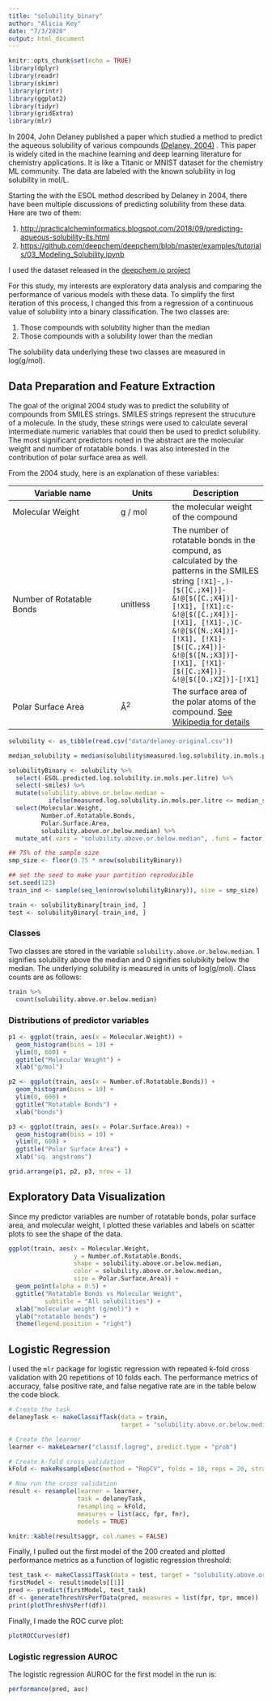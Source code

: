 ```yaml
---
title: "solubility_binary"
author: "Alicia Key"
date: "7/3/2020"
output: html_document
---
```


```r
knitr::opts_chunk$set(echo = TRUE)
library(dplyr)
library(readr)
library(skimr)
library(printr)
library(ggplot2)
library(tidyr)
library(gridExtra)
library(mlr)
```

In 2004, John Delaney published a paper which studied a method to predict the aqueous solubility of various compounds [(Delaney, 2004)](https://pubs.acs.org/doi/10.1021/ci034243x) . This paper is widely cited in the machine learning and deep learning literature for chemistry applications. It is like a Titanic or MNIST dataset for the chemistry ML community. The data are labeled with the known solubility in log solubility in mol/L.

Starting the with the ESOL method described by Delaney in 2004, there have been multiple discussions of predicting solubility from these data. Here are two of them:

1.	[http://practicalcheminformatics.blogspot.com/2018/09/predicting-aqueous-solubility-its.html](http://practicalcheminformatics.blogspot.com/2018/09/predicting-aqueous-solubility-its.html)
1.	[https://github.com/deepchem/deepchem/blob/master/examples/tutorials/03_Modeling_Solubility.ipynb](https://github.com/deepchem/deepchem/blob/master/examples/tutorials/03_Modeling_Solubility.ipynb)

I used the dataset released in the [deepchem.io project](https://github.com/deepchem/deepchem/blob/master/datasets/delaney-processed.csv)

For this study, my interests are exploratory data analysis and comparing the performance of various models with these data. To simplify the first iteration of this process, I changed this from a regression of a continuous value of solubility into a binary classification. The two classes are:

1. Those compounds with solubility higher than the median
1. Those compounds with a solubility lower than the median

The solubility data underlying these two classes are measured in log(g/mol).

## Data Preparation and Feature Extraction

The goal of the original 2004 study was to predict the solubility of compounds from SMILES strings. SMILES strings represent the strucuture of a molecule. In the study, these strings were used to calculate several intermediate numeric variables that could then be used to predict solubility. The most significant predictors noted in the abstract are the molecular weight and number of rotatable bonds. I was also interested in the contribution of polar surface area as well.

From the 2004 study, here is an explanation of these variables:

| Variable name | Units | Description |
|---------------|-------|-------------|
| Molecular Weight | g / mol | the molecular weight of the compound
| Number of Rotatable Bonds | unitless | The number of rotatable bonds in the compund, as calculated by the patterns in the SMILES string `[!X1]-,)- [$([C.;X4])]-&!@[$([C.;X4])]-[!X1], [!X1]:c-&!@[$([C.;X4])]-[!X1], [!X1]-,)C-&!@[$([N.;X4])]-[!X1], [!X1]-[$([C.;X4])]-&!@[$([N.;X3])]- [!X1], [!X1]-[$([C.;X4])]-&!@[$([O.;X2])]-[!X1]`
| Polar Surface Area | Å<sup>2</sup> | The surface area of the polar atoms of the compound. [See Wikipedia for details](https://en.wikipedia.org/wiki/Polar_surface_area) 

``` r
solubility <- as_tibble(read.csv("data/delaney-original.csv"))

median_solubility = median(solubility$measured.log.solubility.in.mols.per.litre)

solubilityBinary <- solubility %>%
  select(-ESOL.predicted.log.solubility.in.mols.per.litre) %>%
  select(-smiles) %>%
  mutate(solubility.above.or.below.median = 
           ifelse(measured.log.solubility.in.mols.per.litre <= median_solubility, 0, 1)) %>%
  select(Molecular.Weight, 
         Number.of.Rotatable.Bonds, 
         Polar.Surface.Area,
         solubility.above.or.below.median) %>%
  mutate_at(.vars = "solubility.above.or.below.median", .funs = factor)

## 75% of the sample size
smp_size <- floor(0.75 * nrow(solubilityBinary))

## set the seed to make your partition reproducible
set.seed(123)
train_ind <- sample(seq_len(nrow(solubilityBinary)), size = smp_size)

train <- solubilityBinary[train_ind, ]
test <- solubilityBinary[-train_ind, ]
```


### Classes

Two classes are stored in the variable `solubility.above.or.below.median`. 1 signifies solubility above the median and 0 signifies solubikity below the median. The underlying solubility is measured in units of log(g/mol). Class counts are as follows:

``` r
train %>%
  count(solubility.above.or.below.median)
```

### Distributions of predictor variables

``` r
p1 <- ggplot(train, aes(x = Molecular.Weight)) +
  geom_histogram(bins = 10) +
  ylim(0, 600) +
  ggtitle("Molecular Weight") +
  xlab("g/mol")

p2 <- ggplot(train, aes(x = Number.of.Rotatable.Bonds)) +
  geom_histogram(bins = 10) +
  ylim(0, 600) +
  ggtitle("Rotatable Bonds") +
  xlab("bonds")

p3 <- ggplot(train, aes(x = Polar.Surface.Area)) +
  geom_histogram(bins = 10) +
  ylim(0, 600) +
  ggtitle("Polar Surface Area") +
  xlab("sq. angstroms")

grid.arrange(p1, p2, p3, nrow = 1)
```

## Exploratory Data Visualization

Since my predictor variables are number of rotatable bonds, polar surface area, and molecular weight, I plotted these variables and labels on scatter plots to see the shape of the data. 

``` r
ggplot(train, aes(x = Molecular.Weight, 
                  y = Number.of.Rotatable.Bonds, 
                  shape = solubility.above.or.below.median,
                  color = solubility.above.or.below.median,
                  size = Polar.Surface.Area)) +
  geom_point(alpha = 0.5) +
  ggtitle("Rotatable Bonds vs Molecular Weight", 
          subtitle = "All solubilities") +
  xlab("molecular weight (g/mol)") +
  ylab("rotatable bonds") +
  theme(legend.position = "right")
```

## Logistic Regression

I used the `mlr` package for logistic regression with repeated k-fold cross validation with 20 repetitions of 10 folds each. The performance metrics of accuracy, false positive rate, and false negative rate are in the table below the code block.

``` r
# Create the task
delaneyTask <- makeClassifTask(data = train, 
                               target = "solubility.above.or.below.median")

# Create the learner
learner <- makeLearner("classif.logreg", predict.type = "prob")

# Create k-fold cross validation
kFold <- makeResampleDesc(method = "RepCV", folds = 10, reps = 20, stratify = TRUE)

# Now run the cross validation
result <- resample(learner = learner, 
                   task = delaneyTask, 
                   resampling = kFold,
                   measures = list(acc, fpr, fnr),
                   models = TRUE)

knitr::kable(result$aggr, col.names = FALSE)
```

Finally, I pulled out the first model of the 200 created and plotted performance metrics as a function of logistic regression threshold:

``` r
test_task <- makeClassifTask(data = test, target = "solubility.above.or.below.median")
firstModel <- result$models[[1]]
pred <- predict(firstModel, test_task)
df <- generateThreshVsPerfData(pred, measures = list(fpr, tpr, mmce))
print(plotThreshVsPerf(df))
```

Finally, I made the ROC curve plot:

``` r
plotROCCurves(df)
```

### Logistic regression AUROC

The logistic regression AUROC for the first model in the run is:

``` r
performance(pred, auc)
```
